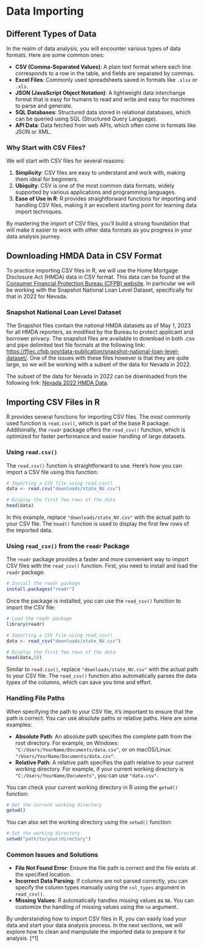 # Data Importing

## Different Types of Data

In the realm of data analysis, you will encounter various types of data formats. Here are some common ones:

-   **CSV (Comma-Separated Values)**: A plain text format where each line corresponds to a row in the table, and fields are separated by commas.
-   **Excel Files**: Commonly used spreadsheets saved in formats like `.xlsx` or `.xls`.
-   **JSON (JavaScript Object Notation)**: A lightweight data interchange format that is easy for humans to read and write and easy for machines to parse and generate.
-   **SQL Databases**: Structured data stored in relational databases, which can be queried using SQL (Structured Query Language).
-   **API Data**: Data fetched from web APIs, which often come in formats like JSON or XML.

### Why Start with CSV Files?

We will start with CSV files for several reasons:

1.  **Simplicity**: CSV files are easy to understand and work with, making them ideal for beginners.
2.  **Ubiquity**: CSV is one of the most common data formats, widely supported by various applications and programming languages.
3.  **Ease of Use in R**: R provides straightforward functions for importing and handling CSV files, making it an excellent starting point for learning data import techniques.

By mastering the import of CSV files, you'll build a strong foundation that will make it easier to work with other data formats as you progress in your data analysis journey.

## Downloading HMDA Data in CSV Format

To practice importing CSV files in R, we will use the Home Mortgage Disclosure Act (HMDA) data in CSV format. This data can be found at the [Consumer Financial Protection Bureau (CFPB) website](https://ffiec.cfpb.gov/). In particular we will be working with the Snapshot National Loan Level Dataset, specifically for that in 2022 for Nevada.

### Snapshot National Loan Level Dataset{#snapshot-national-loan-level-dataset}
The Snapshot files contain the national HMDA datasets as of May 1, 2023 for all HMDA reporters, as modified by the Bureau to protect applicant and borrower privacy. The snapshot files are available to download in both .csv and pipe delimited text file formats at the following link: <https://ffiec.cfpb.gov/data-publication/snapshot-national-loan-level-dataset/>. One of the issues with these files however is that they are quite large, so we will be working with a subset of the data for Nevada in 2022.

The subset of the data for Nevada in 2022 can be downloaded from the following link: [Nevada 2022 HMDA Data](https://ffiec.cfpb.gov/v2/data-browser-api/view/csv?states=NV&years=2022).

## Importing CSV Files in R

R provides several functions for importing CSV files. The most commonly used function is `read.csv()`, which is part of the base R package. Additionally, the `readr` package offers the `read_csv()` function, which is optimized for faster performance and easier handling of large datasets.

### Using `read.csv()`

The `read.csv()` function is straightforward to use. Here’s how you can import a CSV file using this function:

```r
# Importing a CSV file using read.csv()
data <- read.csv("downloads/state_NV.csv")

# Display the first few rows of the data
head(data)
```

In this example, replace `"downloads/state_NV.csv"` with the actual path to your CSV file. The `head()` function is used to display the first few rows of the imported data.

### Using `read_csv()` from the `readr` Package

The `readr` package provides a faster and more convenient way to import CSV files with the `read_csv()` function. First, you need to install and load the `readr` package:

``` r
# Install the readr package
install.packages("readr")
```

Once the package is installed, you can use the `read_csv()` function to import the CSV file:

```r
# Load the readr package
library(readr)

# Importing a CSV file using read_csv()
data <- read_csv("downloads/state_NV.csv")

# Display the first few rows of the data
head(data,50)
```

Similar to `read.csv()`, replace `"downloads/state_NV.csv"` with the actual path to your CSV file. The `read_csv()` function also automatically parses the data types of the columns, which can save you time and effort.

### Handling File Paths

When specifying the path to your CSV file, it's important to ensure that the path is correct. You can use absolute paths or relative paths. Here are some examples:

-   **Absolute Path**: An absolute path specifies the complete path from the root directory. For example, on Windows: `"C:/Users/YourName/Documents/data.csv"`, or on macOS/Linux: `"/Users/YourName/Documents/data.csv"`.
-   **Relative Path**: A relative path specifies the path relative to your current working directory. For example, if your current working directory is `"C:/Users/YourName/Documents"`, you can use `"data.csv"`.

You can check your current working directory in R using the `getwd()` function:

``` r
# Get the current working directory
getwd()
```

You can also set the working directory using the `setwd()` function:

``` r
# Set the working directory
setwd("path/to/your/directory")
```

### Common Issues and Solutions

-   **File Not Found Error**: Ensure the file path is correct and the file exists at the specified location.
-   **Incorrect Data Parsing**: If columns are not parsed correctly, you can specify the column types manually using the `col_types` argument in `read_csv()`.
-   **Missing Values**: R automatically handles missing values as `NA`. You can customize the handling of missing values using the `na` argument.

By understanding how to import CSV files in R, you can easily load your data and start your data analysis process. In the next sections, we will explore how to clean and manipulate the imported data to prepare it for analysis. [\^1]
